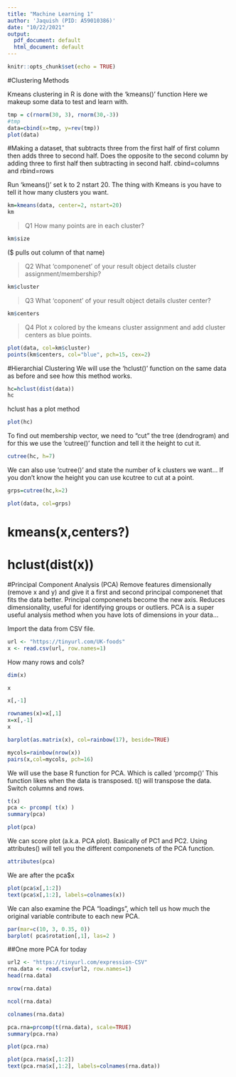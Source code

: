 ```yaml
---
title: "Machine Learning 1"
author: 'Jaquish (PID: A59010386)'
date: "10/22/2021"
output:
  pdf_document: default
  html_document: default
---
```


```r
knitr::opts_chunk$set(echo = TRUE)
```


#Clustering Methods

Kmeans clustering in R is done with the 'kmeans()' function
Here we makeup some data to test and learn with.

```r
tmp = c(rnorm(30, 3), rnorm(30,-3))
#tmp
data=cbind(x=tmp, y=rev(tmp))
plot(data)
```
#Making a dataset, that subtracts three from the first half of first column then adds three to second half. Does the opposite to the second column by adding three to first half then subtracting in second half. cbind=columns and rbind=rows

Run 'kmeans()' set k to 2 nstart 20. The thing with Kmeans is you have to tell it how many clusters you want.

```r
km=kmeans(data, center=2, nstart=20)
km
```

>Q1 How many points are in each cluster?

```r
km$size
```

($ pulls out column of that name)

>Q2 What 'componenet' of your result object details cluster assignment/membership? 

```r
km$cluster
```


>Q3 What 'coponent' of your result object details cluster center?

```r
km$centers
```


>Q4 Plot x colored by the kmeans cluster assignment and add cluster centers as blue points.
```r
plot(data, col=km$cluster)
points(km$centers, col="blue", pch=15, cex=2)
```



#Hierarchial Clustering
We will use the 'hclust()' function on the same data as before and see how this method works. 

```r
hc=hclust(dist(data))
hc
```


hclust has a plot method

```r
plot(hc)
```
To find out membership vector, we need to "cut" the tree (dendrogram) and for this we 
use the 'cutree()' function and tell it the height to cut it. 

```r
cutree(hc, h=7)
```

We can also use 'cutree()' and state the number of k clusters we want...
If you don't know the height you can use kcutree to cut at a point. 

```r
grps=cutree(hc,k=2)
```

```r
plot(data, col=grps)
```

# kmeans(x,centers?)
# hclust(dist(x))

#Principal Component Analysis (PCA)
 Remove features dimensionally (remove x and y) and give it a first and second principal componenet that fits the data better. Principal componenets become the new axis.
 Reduces dimensionality, useful for identifying groups or outliers.
 PCA is a super useful analysis method when you have lots of dimensions in your data...

Import the data from CSV file.

```r
url <- "https://tinyurl.com/UK-foods"
x <- read.csv(url, row.names=1)
```
How many rows and cols?
```r
dim(x)
```
```r
x
```

```r
x[,-1]
```
```r
rownames(x)=x[,1]
x=x[,-1]
x
```

```r
barplot(as.matrix(x), col=rainbow(17), beside=TRUE)
```
```r
mycols=rainbow(nrow(x))
pairs(x,col=mycols, pch=16)
```

We will use the base R function for PCA. Which is called 'prcomp()' This function likes when the data is transposed.
t() will transpose the data. Switch columns and rows.

```r
t(x)
pca <- prcomp( t(x) )
summary(pca)


```

```r
plot(pca)
```

We can score plot (a.k.a. PCA plot). Basically of PC1 and PC2. Using attributes() will tell you the different componenets of the PCA function.

```r
attributes(pca)
```

We are after the pca$x 

```r
plot(pca$x[,1:2])
text(pca$x[,1:2], labels=colnames(x))
```


We can also examine the PCA "loadings", which tell us how much the original variable contribute to each new PCA.

```r
par(mar=c(10, 3, 0.35, 0))
barplot( pca$rotation[,1], las=2 )

```

##One more PCA for today

```r
url2 <- "https://tinyurl.com/expression-CSV"
rna.data <- read.csv(url2, row.names=1)
head(rna.data)
```

```r
nrow(rna.data)
```

```r
ncol(rna.data)
```

```r
colnames(rna.data)
```

```r
pca.rna=prcomp(t(rna.data), scale=TRUE)
summary(pca.rna)
```

```r
plot(pca.rna)
```

```r
plot(pca.rna$x[,1:2])
text(pca.rna$x[,1:2], labels=colnames(rna.data))
```


